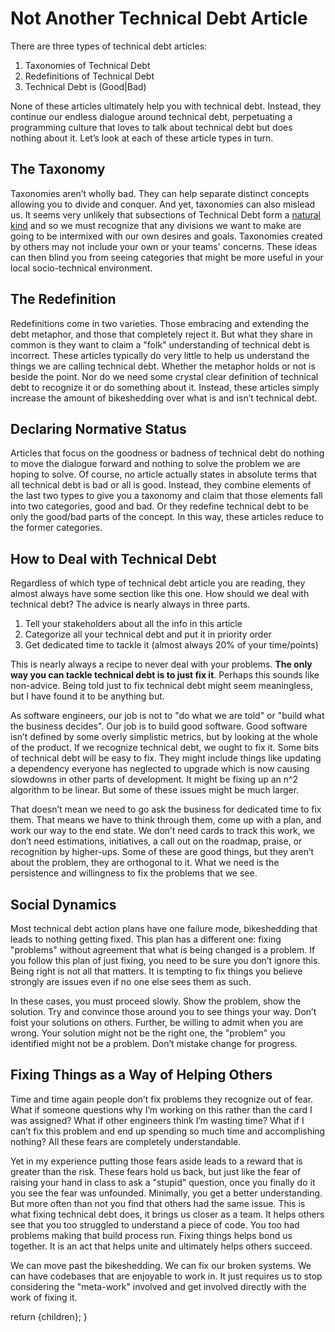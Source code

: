 
# Not Another Technical Debt Article
There are three types of technical debt articles:
1. Taxonomies of Technical Debt
2. Redefinitions of Technical Debt
3. Technical Debt is (Good|Bad)

None of these articles ultimately help you with technical debt. Instead, they continue our endless dialogue around technical debt, perpetuating a programming culture that loves to talk about technical debt but does nothing about it. Let’s look at each of these article types in turn.

## The Taxonomy

Taxonomies aren’t wholly bad. They can help separate distinct concepts allowing you to divide and conquer. And yet, taxonomies can also mislead us. It seems very unlikely that subsections of Technical Debt form a [natural kind](https://plato.stanford.edu/entries/natural-kinds/) and so we must recognize that any divisions we want to make are going to be intermixed with our own desires and goals. Taxonomies created by others may not include your own or your teams' concerns. These ideas can then blind you from seeing categories that might be more useful in your local socio-technical environment.

## The Redefinition

Redefinitions come in two varieties. Those embracing and extending the debt metaphor, and those that completely reject it. But what they share in common is they want to claim a "folk" understanding of technical debt is incorrect. These articles typically do very little to help us understand the things we are calling technical debt. Whether the metaphor holds or not is beside the point. Nor do we need some crystal clear definition of technical debt to recognize it or do something about it. Instead, these articles simply increase the amount of bikeshedding over what is and isn’t technical debt.

## Declaring Normative Status

Articles that focus on the goodness or badness of technical debt do nothing to move the dialogue forward and nothing to solve the problem we are hoping to solve. Of course, no article actually states in absolute terms that all technical debt is bad or all is good. Instead, they combine elements of the last two types to give you a taxonomy and claim that those elements fall into two categories, good and bad. Or they redefine technical debt to be only the good/bad parts of the concept. In this way, these articles reduce to the former categories.

## How to Deal with Technical Debt

Regardless of which type of technical debt article you are reading, they almost always have some section like this one. How should we deal with technical debt? The advice is nearly always in three parts. 

1. Tell your stakeholders about all the info in this article
2. Categorize all your technical debt and put it in priority order
3. Get dedicated time to tackle it (almost always 20% of your time/points)

This is nearly always a recipe to never deal with your problems. **The only way you can tackle technical debt is to just fix it**. Perhaps this sounds like non-advice. Being told just to fix technical debt might seem meaningless, but I have found it to be anything but.

As software engineers, our job is not to "do what we are told" or "build what the business decides". Our job is to build good software. Good software isn’t defined by some overly simplistic metrics, but by looking at the whole of the product. If we recognize technical debt, we ought to fix it. Some bits of technical debt will be easy to fix. They might include things like updating a dependency everyone has neglected to upgrade which is now causing slowdowns in other parts of development. It might be fixing up an n^2 algorithm to be linear. But some of these issues might be much larger. 

That doesn’t mean we need to go ask the business for dedicated time to fix them. That means we have to think through them, come up with a plan, and work our way to the end state. We don’t need cards to track this work, we don’t need estimations, initiatives, a call out on the roadmap, praise, or recognition by higher-ups. Some of these are good things, but they aren’t about the problem, they are orthogonal to it. What we need is the persistence and willingness to fix the problems that we see.

## Social Dynamics

Most technical debt action plans have one failure mode, bikeshedding that leads to nothing getting fixed. This plan has a different one: fixing "problems" without agreement that what is being changed is a problem. If you follow this plan of just fixing, you need to be sure you don’t ignore this. Being right is not all that matters.  It is tempting to fix things you believe strongly are issues even if no one else sees them as such. 

In these cases, you must proceed slowly. Show the problem, show the solution. Try and convince those around you to see things your way. Don’t foist your solutions on others. Further, be willing to admit when you are wrong. Your solution might not be the right one, the "problem" you identified might not be a problem. Don’t mistake change for progress.

## Fixing Things as a Way of Helping Others

Time and time again people don’t fix problems they recognize out of fear. What if someone questions why I’m working on this rather than the card I was assigned? What if other engineers think I’m wasting time? What if I can’t fix this problem and end up spending so much time and accomplishing nothing? All these fears are completely understandable.

Yet in my experience putting those fears aside leads to a reward that is greater than the risk. These fears hold us back, but just like the fear of raising your hand in class to ask a "stupid" question, once you finally do it you see the fear was unfounded. Minimally, you get a better understanding. But more often than not you find that others had the same issue. This is what fixing technical debt does, it brings us closer as a team. It helps others see that you too struggled to understand a piece of code. You too had problems making that build process run. Fixing things helps bond us together. It is an act that helps unite and ultimately helps others succeed.

We can move past the bikeshedding. We can fix our broken systems. We can have codebases that are enjoyable to work in. It just requires us to stop considering the "meta-work" involved and get involved directly with the work of fixing it.


  return <GlobalLayout>{children}</GlobalLayout>;
}

